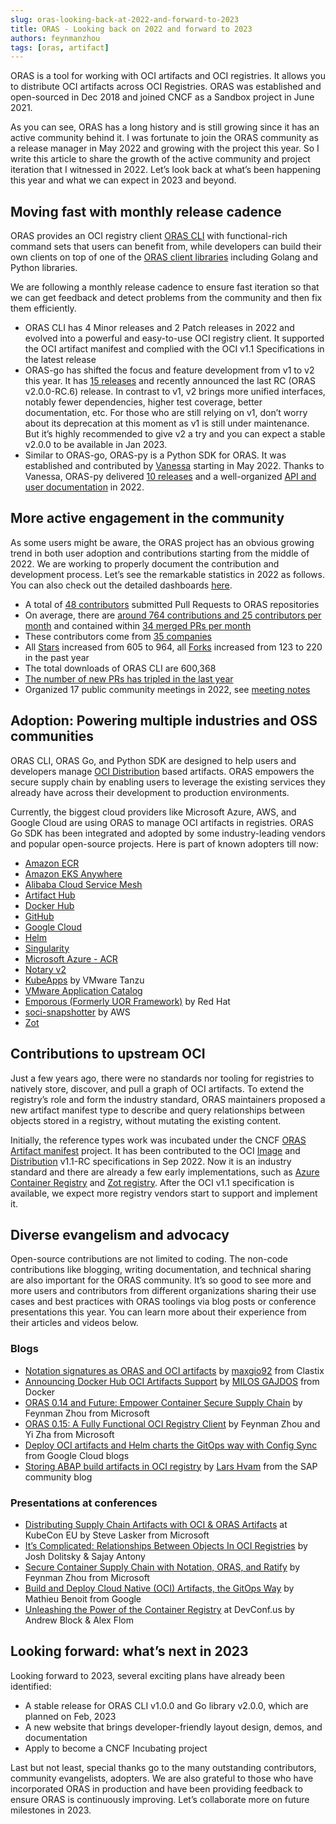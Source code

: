 ---
slug: oras-looking-back-at-2022-and-forward-to-2023
title: ORAS - Looking back on 2022 and forward to 2023
authors: feynmanzhou
tags: [oras, artifact]
---

ORAS is a tool for working with OCI artifacts and OCI registries. It allows you to distribute OCI artifacts across OCI Registries. ORAS was established and open-sourced in Dec 2018 and joined CNCF as a Sandbox project in June 2021.

As you can see, ORAS has a long history and is still growing since it has an active community behind it. I was fortunate to join the ORAS community as a release manager in May 2022 and growing with the project this year. So I write this article to share the growth of the active community and project iteration that I witnessed in 2022. Let’s look back at what’s been happening this year and what we can expect in 2023 and beyond.

<!--truncate-->

## Moving fast with monthly release cadence

ORAS provides an OCI registry client [ORAS CLI](https://oras.land/CLI/) with functional-rich command sets that users can benefit from, while developers can build their own clients on top of one of the [ORAS client libraries](https://oras.land/client_libraries/) including Golang and Python libraries.

We are following a monthly release cadence to ensure fast iteration so that we can get feedback and detect problems from the community and then fix them efficiently. 

- ORAS CLI has 4 Minor releases and 2 Patch releases in 2022 and evolved into a powerful and easy-to-use OCI registry client. It supported the OCI artifact manifest and complied with the OCI v1.1 Specifications in the latest release
- ORAS-go has shifted the focus and feature development from v1 to v2 this year. It has [15 releases](https://github.com/oras-project/oras-go/releases) and recently announced the last RC (ORAS v2.0.0-RC.6) release. In contrast to v1, v2 brings more unified interfaces, notably fewer dependencies, higher test coverage, better documentation, etc. For those who are still relying on v1, don’t worry about its deprecation at this moment as v1 is still under maintenance. But it’s highly recommended to give v2 a try and you can expect a stable v2.0.0 to be available in Jan 2023.
- Similar to ORAS-go, ORAS-py is a Python SDK for ORAS. It was established and contributed by [Vanessa](https://github.com/vsoch) starting in May 2022. Thanks to Vanessa,  ORAS-py delivered [10 releases](https://github.com/oras-project/oras-py/releases) and a well-organized [API and user documentation](https://oras-project.github.io/oras-py/index.html) in 2022.

## More active engagement in the community

As some users might be aware, the ORAS project has an obvious growing trend in both user adoption and contributions starting from the middle of 2022. We are working to properly document the contribution and development process.  Let’s see the remarkable statistics in 2022 as follows. You can also check out the detailed dashboards [here](https://oras.devstats.cncf.io/d/8/dashboards?orgId=1&refresh=15m&search=open). 

- A total of [48 contributors](https://oras.devstats.cncf.io/d/22/prs-authors-table?orgId=1&var-period_name=Last%20year&var-repogroup_name=All&kiosk&viewPanel=1) submitted Pull Requests to ORAS repositories
- On average, there are [around 764 contributions and 25 contributors per month](https://oras.devstats.cncf.io/d/74/contributions-chart?orgId=1&var-period=m&var-metric=contributions&var-repogroup_name=All&var-country_name=All&var-company_name=All&var-company=all&from=now-1y&to=now) and contained within [34 merged PRs per month](https://oras.devstats.cncf.io/d/24/prs-merged-repository-groups?orgId=1&var-period=m&var-repogroups=All)
- These contributors come from [35 companies](https://oras.devstats.cncf.io/d/5/companies-table?orgId=1&var-period_name=Last%20year&var-metric=contributions)
- All [Stars](https://oras.devstats.cncf.io/d/3/stars-and-forks-by-repository?orgId=1&from=now-1y&to=now) increased from 605 to 964, all [Forks](https://oras.devstats.cncf.io/d/3/stars-and-forks-by-repository?orgId=1&from=now-1y&to=now) increased from 123 to 220 in the past year
- The total downloads of ORAS CLI are 600,368
- [The number of new PRs has tripled in the last year](https://oras.devstats.cncf.io/d/15/new-prs-in-repository-groups?orgId=1)
- Organized 17 public community meetings in 2022, see [meeting notes](https://hackmd.io/P-O6n222TcSMoJgHmTTduw?view)

## Adoption: Powering multiple industries and OSS communities

ORAS CLI, ORAS Go, and Python SDK are designed to help users and developers manage [OCI Distribution](https://github.com/opencontainers/distribution-spec) based artifacts. ORAS empowers the secure supply chain by enabling users to leverage the existing services they already have across their development to production environments.

Currently, the biggest cloud providers like Microsoft Azure, AWS, and Google Cloud are using ORAS to manage OCI artifacts in registries. ORAS Go SDK has been integrated and adopted by some industry-leading vendors and popular open-source projects. Here is part of known adopters till now:

- [Amazon ECR](https://aws.amazon.com/ecr/)
- [Amazon EKS Anywhere](https://anywhere.eks.amazonaws.com/docs/workshops/packages/harbor/#set-up-trivy-image-scanner-in-an-air-gapped-environment)
- [Alibaba Cloud Service Mesh](https://www.alibabacloud.com/help/en/alibaba-cloud-service-mesh/latest/use-oras-to-simplify-wasm-based-asm-instance-extension)
- [Artifact Hub](https://artifacthub.io/docs/topics/repositories/helm-charts/#oci-support)
- [Docker Hub](https://www.docker.com/blog/announcing-docker-hub-oci-artifacts-support/)
- [GitHub](https://github.com/)
- [Google Cloud](https://cloud.google.com/anthos-config-management/docs/how-to/sync-oci-artifacts-from-artifact-registry#oras)
- [Helm](https://v3.helm.sh/docs/topics/registries/)
- [Singularity](https://sylabs.io/guides/3.1/user-guide/cli/singularity_push.html)
- [Microsoft Azure - ACR](https://azure.microsoft.com/en-us/products/container-registry/)
- [Notary v2](https://github.com/notaryproject/notation)
- [KubeApps](https://github.com/vmware-tanzu/kubeapps) by VMware Tanzu
- [VMware Application Catalog](https://tanzu.vmware.com/application-catalog)
- [Emporous (Formerly UOR Framework)](https://universalreference.io/) by Red Hat
- [soci-snapshotter](https://github.com/awslabs/soci-snapshotter) by AWS
- [Zot](https://github.com/project-zot/zot)

## Contributions to upstream OCI

Just a few years ago, there were no standards nor tooling for registries to natively store, discover, and pull a graph of OCI artifacts. To extend the registry’s role and form the industry standard, ORAS maintainers proposed a new artifact manifest type to describe and query relationships between objects stored in a registry, without mutating the existing content.

Initially, the reference types work was incubated under the CNCF [ORAS Artifact manifest](https://github.com/oras-project/artifacts-spec) project. It has been contributed to the OCI [Image](https://github.com/opencontainers/image-spec/blob/main/artifact.md) and [Distribution](https://github.com/opencontainers/distribution-spec) v1.1-RC specifications in Sep 2022. Now it is an industry standard and there are already a few early implementations, such as [Azure Container Registry](https://azure.microsoft.com/en-us/products/container-registry) and [Zot registry](https://zotregistry.io/). After the OCI v1.1 specification is available, we expect more registry vendors start to support and implement it.

## Diverse evangelism and advocacy

Open-source contributions are not limited to coding. The non-code contributions like blogging, writing documentation, and technical sharing are also important for the ORAS community. It’s so good to see more and more users and contributors from different organizations sharing their use cases and best practices with ORAS toolings via blog posts or conference presentations this year. You can learn more about their experience from their articles and videos below.

### Blogs

- [Notation signatures as ORAS and OCI artifacts](https://notaryproject.dev/blog/2022/oras-oci-artifacts-notation-signatures/) by [maxgio92](https://github.com/maxgio92) from Clastix
- [Announcing Docker Hub OCI Artifacts Support](https://www.docker.com/blog/announcing-docker-hub-oci-artifacts-support/) by [MILOS GAJDOS](https://www.docker.com/author/milos-gajdos/) from Docker
- [ORAS 0.14 and Future: Empower Container Secure Supply Chain](https://oras.land/blog/oras-0.14-and-future/) by Feynman Zhou from Microsoft
- [ORAS 0.15: A Fully Functional OCI Registry Client](https://oras.land/blog/oras-0.15-a-fully-functional-registry-client/) by Feynman Zhou and Yi Zha from Microsoft
- [Deploy OCI artifacts and Helm charts the GitOps way with Config Sync](https://cloud.google.com/blog/products/containers-kubernetes/gitops-with-oci-artifacts-and-config-sync) from Google Cloud blogs
- [Storing ABAP build artifacts in OCI registry](https://blogs.sap.com/2022/07/26/storing-abap-build-artifacts-in-oci-registry/) by [Lars Hvam](https://people.sap.com/lars.hvam) from the SAP community blog

### Presentations at conferences

- [Distributing Supply Chain Artifacts with OCI & ORAS Artifacts](https://youtu.be/lT2ZMRJrQsU) at KubeCon EU by Steve Lasker from Microsoft
- [It’s Complicated: Relationships Between Objects In OCI Registries](https://youtu.be/VZckJNkJ0nQ) by Josh Dolitsky & Sajay Antony
- [Secure Container Supply Chain with Notation, ORAS, and Ratify](https://youtu.be/7RvFj_RWE7c) by Feynman Zhou from Microsoft
- [Build and Deploy Cloud Native (OCI) Artifacts, the GitOps Way](https://youtu.be/08ARHTeiXmo) by Mathieu Benoit from Google
- [Unleashing the Power of the Container Registry](https://www.youtube.com/watch?v=6fohG10y3z0&t=2002s) at DevConf.us by Andrew Block & Alex Flom

## Looking forward: what’s next in 2023

Looking forward to 2023, several exciting plans have already been identified:

- A stable release for ORAS CLI v1.0.0 and Go library v2.0.0, which are planned on Feb, 2023
- A new website that brings developer-friendly layout design, demos, and documentation
- Apply to become a CNCF Incubating project

Last but not least, special thanks go to the many outstanding contributors, community evangelists, adopters.  We are also grateful to those who have incorporated ORAS in production and have been providing feedback to ensure ORAS is continuously improving. Let’s collaborate more on future milestones in 2023.